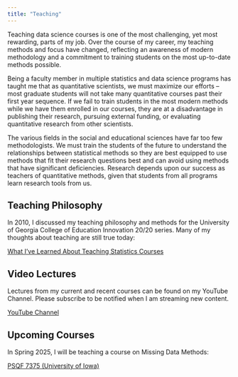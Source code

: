 ```yaml
---
title: "Teaching"
---
```



Teaching data science courses is one of the most challenging, yet most rewarding, parts of my job. Over the course of my career, my teaching methods and focus have changed, reflecting an awareness of modern methodology and a commitment to training students on the most up-to-date methods possible. 

Being a faculty member in multiple statistics and data science programs has taught me that as quantitative scientists, we must maximize our efforts – most graduate students will not take many quantitative courses past their first year sequence. If we fail to train students in the most modern methods while we have them enrolled in our courses, they are at a disadvantage in publishing their research, pursuing external funding, or evaluating quantitative research from other scientists. 

The various fields in the social and educational sciences have far too few methodologists. We must train the students of the future to understand the relationships between statistical methods so they are best equipped to use methods that fit their research questions best and can avoid using methods that have significant deficiencies. Research depends upon our success as teachers of quantitative methods, given that students from all programs learn research tools from us.


::: {.panel-tabset align="left"}
## Teaching Philosophy

In 2010, I discussed my teaching philosophy and methods for the University of Georgia College of Education Innovation 20/20 series. Many of my thoughts about teaching are still true today:

[What I've Learned About Teaching Statistics Courses](https://youtu.be/_BFk9tLZn-U?si=VN7KUUzm0SENKN45)

## Video Lectures

Lectures from my current and recent courses can be found on my YouTube Channel. Please subscribe to be notified when I am streaming new content.

[YouTube Channel](https://www.youtube.com/channel/UC6WctsOhVfGW1D9NZUH1xFg)

## Upcoming Courses

In Spring 2025, I will be teaching a course on Missing Data Methods:

[PSQF 7375 (University of Iowa)](https://myui.uiowa.edu/my-ui/courses/details.page?ci=148864&id=1039571)
:::

